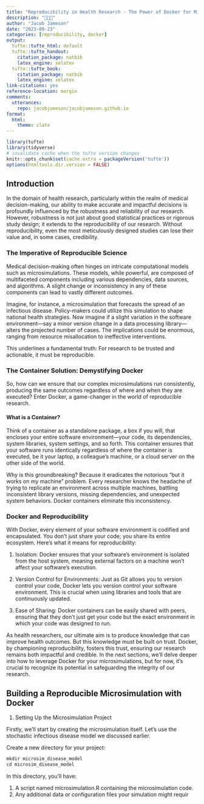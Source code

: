 ```yaml
---
title: "Reproducibility in Health Research - The Power of Docker for Microsimulations"
description: "🐳🐳🐳"
author: "Jacob Jameson"
date: "2023-09-23"
categories: [reproducibility, docker]
output:
  tufte::tufte_html: default
  tufte::tufte_handout:
    citation_package: natbib
    latex_engine: xelatex
  tufte::tufte_book:
    citation_package: natbib
    latex_engine: xelatex
link-citations: yes
reference-location: margin
comments:
  utterances:
    repo: jacobjameson/jacobjameson.github.io
format:
  html:
    theme: slate
---
```


```r
library(tufte)
library(tidyverse)
# invalidate cache when the tufte version changes
knitr::opts_chunk$set(cache.extra = packageVersion('tufte'))
options(htmltools.dir.version = FALSE)
```

## Introduction
In the domain of health research, particularly within the realm of medical decision-making, our ability to make accurate and impactful decisions is profoundly influenced by the robustness and reliability of our research. However, robustness is not just about good statistical practices or rigorous study design; it extends to the reproducibility of our research. Without reproducibility, even the most meticulously designed studies can lose their value and, in some cases, credibility.

### The Imperative of Reproducible Science
Medical decision-making often hinges on intricate computational models such as microsimulations. These models, while powerful, are composed of multifaceted components including various dependencies, data sources, and algorithms. A slight change or inconsistency in any of these components can lead to vastly different outcomes.

Imagine, for instance, a microsimulation that forecasts the spread of an infectious disease. Policy-makers could utilize this simulation to shape national health strategies. Now imagine if a slight variation in the software environment—say a minor version change in a data processing library—alters the projected number of cases. The implications could be enormous, ranging from resource misallocation to ineffective interventions.

This underlines a fundamental truth: For research to be trusted and actionable, it must be reproducible.

### The Container Solution: Demystifying Docker
So, how can we ensure that our complex microsimulations run consistently, producing the same outcomes regardless of where and when they are executed? Enter Docker, a game-changer in the world of reproducible research.

#### What is a Container?

Think of a container as a standalone package, a box if you will, that encloses your entire software environment—your code, its dependencies, system libraries, system settings, and so forth. This container ensures that your software runs identically regardless of where the container is executed, be it your laptop, a colleague's machine, or a cloud server on the other side of the world.

Why is this groundbreaking? Because it eradicates the notorious "but it works on my machine" problem. Every researcher knows the headache of trying to replicate an environment across multiple machines, battling inconsistent library versions, missing dependencies, and unexpected system behaviors. Docker containers eliminate this inconsistency.

### Docker and Reproducibility

With Docker, every element of your software environment is codified and encapsulated. You don't just share your code; you share its entire ecosystem. Here's what it means for reproducibility:

1. Isolation: Docker ensures that your software's environment is isolated from the host system, meaning external factors on a machine won't affect your software's execution.


2. Version Control for Environments: Just as Git allows you to version control your code, Docker lets you version control your software environment. This is crucial when using libraries and tools that are continuously updated.

3. Ease of Sharing: Docker containers can be easily shared with peers, ensuring that they don't just get your code but the exact environment in which your code was designed to run.

As health researchers, our ultimate aim is to produce knowledge that can improve health outcomes. But this knowledge must be built on trust. Docker, by championing reproducibility, fosters this trust, ensuring our research remains both impactful and credible. In the next sections, we'll delve deeper into how to leverage Docker for your microsimulations, but for now, it's crucial to recognize its potential in safeguarding the integrity of our research.


## Building a Reproducible Microsimulation with Docker

1. Setting Up the Microsimulation Project

Firstly, we'll start by creating the microsimulation itself. Let's use the stochastic infectious disease model we discussed earlier.

Create a new directory for your project:

```r
mkdir microsim_disease_model
cd microsim_disease_model
```

In this directory, you'll have:

1. A script named microsimulation.R containing the microsimulation code.
2. Any additional data or configuration files your simulation might requir

